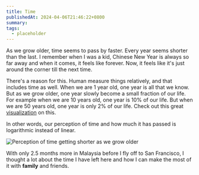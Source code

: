 ```yaml
---
title: Time
publishedAt: 2024-04-06T21:46:22+0800
summary: 
tags:
  - placeholder
---
```


As we grow older, time seems to pass by faster. Every year seems shorter than the last. I remember when I was a kid, Chinese New Year is always so far away and when it comes, it feels like forever. Now, it feels like it's just around the corner till the next time. 

There's a reason for this. Human measure things relatively, and that includes time as well. When we are 1 year old, one year is all that we know. But as we grow older, one year slowly become a small fraction of our life. For example when we are 10 years old, one year is 10% of our life. But when we are 50 years old, one year is only 2% of our life. Check out this great [visualization](https://www.maximiliankiener.com/digitalprojects/time/) on this.

In other words, our perception of time and how much it has passed is logarithmic instead of linear.

<Image src='/images/time.png' alt='Perception of time getting shorter as we grow older'/>

With only 2.5 months more in Malaysia before I fly off to San Francisco, I thought a lot about the time I have left here and how I can make the most of it with **family** and friends.